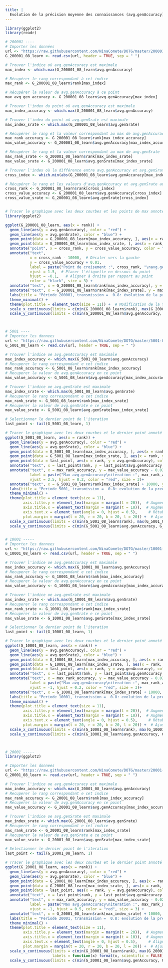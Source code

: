 ```yaml
---
title: |
  Evolution de la précision moyenne des connaissances (avg.genAccuracy) et du succès moyen des interactions (avg.genSrate) des agents selon leur durée d'existence (période), avec un taux de transmission de 0.8
---
```


```r
library(ggplot2)
library(readr)

# 200001 ----
# Importer les données
url <- "https://raw.githubusercontent.com/NinaComete/DOTG/master/200001-0.8-learn/average.csv"
G_200001_08_learn <- read.csv(url, header = TRUE, sep = " ")

# Trouver l'indice où avg.genAccuracy est maximale
max_index <- which.max(G_200001_08_learn$avg.genAccuracy)

# Récupérer le rang correspondant à cet indice
max_rank <- G_200001_08_learn$rank[max_index]

# Récupérer la valeur de avg.genAccuracy à ce point
max_avg_gen_accuracy <- G_200001_08_learn$avg.genAccuracy[max_index]

# Trouver l'index du point où avg.genAccuracy est maximale
max_index_accuracy <- which.max(G_200001_08_learn$avg.genAccuracy)

# Trouver l'index du point où avg.genSrate est maximale
max_index_srate <- which.max(G_200001_08_learn$avg.genSrate)

# Récupérer le rang et la valeur correspondant au max de avg.genAccuracy
max_rank_accuracy <- G_200001_08_learn$rank[max_index_accuracy]
max_value_accuracy <- G_200001_08_learn$avg.genAccuracy[max_index_accuracy]

# Récupérer le rang et la valeur correspondant au max de avg.genSrate
max_rank_srate <- G_200001_08_learn$rank[max_index_srate]
max_value_srate <- G_200001_08_learn$avg.genSrate[max_index_srate]

# Trouver l'index où la différence entre avg.genAccuracy et avg.genSrate est minimale
cross_index <- which.min(abs(G_200001_08_learn$avg.genAccuracy[max_index_accuracy] - G_200001_08_learn$avg.genSrate))

# Récupérer le rang et les valeurs d'avg.genAccuracy et avg.genSrate au point de croisement
cross_rank <- G_200001_08_learn$rank[cross_index]
cross_value_accuracy <- G_200001_08_learn$avg.genAccuracy[cross_index]
cross_value_srate <- G_200001_08_learn$avg.genSrate[cross_index]


# Tracer le graphique avec les deux courbes et les points de max annotés
library(ggplot2)

ggplot(G_200001_08_learn, aes(x = rank)) + 
  geom_line(aes(y = avg.genAccuracy), color = "red") +
  geom_line(aes(y = avg.genSrate), color = "blue") +
  geom_point(data = G_200001_08_learn[max_index_accuracy, ], aes(x = rank, y = avg.genAccuracy), color = "red", size = 3) +
  geom_point(data = G_200001_08_learn[max_index_srate, ], aes(x = rank, y = avg.genSrate), color = "blue", size = 3) +
  annotate("point", x = cross_rank, y = cross_value_accuracy, color = "black", size = 3) +
  annotate("text", 
           x = cross_rank - 10000,  # Décaler vers la gauche
           y = cross_value_accuracy + 0.01, 
           label = paste("Point de croisement :", cross_rank, "\navg.genAccuracy =", round(cross_value_accuracy, digits = 4), "\navg.genSrate =", round(cross_value_srate, digits = 4)), 
           vjust = 1.5,  # Placer l'étiquette en dessous du point
           hjust = -0.1,   # Aligner à droite par rapport au point
           color = "black", size = 3) +
  annotate("text", x = G_200001_08_learn$rank[max_index_accuracy], y = max_value_accuracy - 0.02, label = paste("Max avg.genAccuracy \nitération:", max_rank_accuracy, ", value =", round(max_value_accuracy, digits = 4)), vjust = -1.2, hjust = 0.3, color = "red", size = 3) +
  annotate("text", x = G_200001_08_learn$rank[max_index_srate], y = max_value_srate - 0.02, label = paste("Max avg.genSrate : itération ", max_rank_srate, ", value =", round(max_value_srate, digits = 4)), vjust = -1.4, hjust = 1.1, color = "blue", size = 3) +
  labs(title = "Période 200001, transmission =  0.8: évolution de la précision moyenne des \nconnaissances (avg.genAccuracy)  et du succès moyen des interactions (avg.genSrate)") +
  theme_minimal() +
  theme(plot.title = element_text(size = 11)) +  # Modification de la taille de la police du titre
  scale_x_continuous(limits = c(min(G_200001_08_learn$rank), max(G_200001_08_learn$rank) + 30000)) +  # Augmenter les limites de l'axe x
  scale_y_continuous(limits = c(min(G_200001_08_learn$avg.genAccuracy, G_200001_08_learn$avg.genSrate), max(G_200001_08_learn$avg.genAccuracy, G_200001_08_learn$avg.genSrate) + 0.2))  # Augmenter les limites de l'axe y



# 5001 ----
# Importer les donnees
url <- "https://raw.githubusercontent.com/NinaComete/DOTG/master/5001-0.8-learn/average.csv"
G_5001_08_learn <- read.csv(url, header = TRUE, sep = " ")

# Trouver l'indice oe avg.genAccuracy est maximale
max_index_accuracy <- which.max(G_5001_08_learn$avg.genAccuracy)
# Recuperer le rang correspondant e cet indice
max_rank_accuracy <- G_5001_08_learn$rank[max_index_accuracy]
# Recuperer la valeur de avg.genAccuracy en ce point
max_value_accuracy <- G_5001_08_learn$avg.genAccuracy[max_index_accuracy]

# Trouver l'indice oe avg.genSrate est maximale
max_index_srate <- which.max(G_5001_08_learn$avg.genSrate)
# Recuperer le rang correspondant e cet indice
max_rank_srate <- G_5001_08_learn$rank[max_index_srate]
# Recuperer la valeur de avg.genSrate e ce point
max_value_srate <- G_5001_08_learn$avg.genSrate[max_index_srate]

# Selectionner le dernier point de l'iteration
last_point <- tail(G_5001_08_learn, 1)

# Tracer le graphique avec les deux courbes et le dernier point annoté
ggplot(G_5001_08_learn, aes(x = rank)) +
  geom_line(aes(y = avg.genAccuracy), color = "red") +
  geom_line(aes(y = avg.genSrate), color = "blue") +
  geom_point(data = G_5001_08_learn[max_index_accuracy, ], aes(x = rank, y = avg.genAccuracy), color = "red", size = 3) +
  geom_point(data = G_5001_08_learn[max_index_srate, ], aes(x = rank, y = avg.genSrate), color = "blue", size = 3) +
  geom_point(data = last_point, aes(x = rank, y = avg.genAccuracy), color = "green", size = 3) + # Ajout du dernier point en vert
  annotate("text", x = last_point$rank, y = last_point$avg.genAccuracy - 0.02, label = paste("Dernier point :", last_point$rank, "\navg.genAccuracy =", round(last_point$avg.genAccuracy, digits = 4), "\navg.genSrate =", round(last_point$avg.genSrate, digits = 4)), vjust = 0.5, hjust = 0, color = "black", size = 3) +
  annotate("text", x = max_rank_accuracy, y = max_value_accuracy - 0.02, 
           label = paste("Max avg.genAccuracy\niteration :", max_rank_accuracy, ", value =", round(max_value_accuracy, digits = 4)), 
           vjust = 2.5, hjust = 0.2, color = "red", size = 3)+
  annotate("text", x = G_5001_08_learn$rank[max_index_srate] + 10000, y = max_value_srate - 0.02, label = paste("Max avg.genSrate\niteration  :", max_rank_srate, ", value =", round(max_value_srate, digits = 4)), vjust = -0.5, hjust = 0.5, color = "blue", size = 3) +
  labs(title = "Periode 5001, transmission =  0.8: evolution de la precision moyenne des \nconnaissances (avg.genAccuracy) et du succes moyen des interactions (avg.genSrate)") +
  theme_minimal() +
  theme(plot.title = element_text(size = 11), 
        axis.title.y = element_text(margin = margin(t = 20)),  # Augmenter l'espace entre l'axe y et le titre
        axis.title.x = element_text(margin = margin(t = 10)),  # Augmenter l'espace entre l'axe x et le graphique
        axis.text.x = element_text(angle = 0, hjust = 0.5),     # Rétablir les étiquettes de l'axe x à l'horizontal
        plot.margin = margin(t = 20, r = 20, b = 20, l = 20)) +  # Ajuster les marges du graphique
  scale_x_continuous(limits = c(min(G_5001_08_learn$rank), max(G_5001_08_learn$rank) + 53000), labels = function(x) format(x, scientific = FALSE)) +  # Augmenter les limites de l'axe x
  scale_y_continuous(limits = c(min(G_5001_08_learn$avg.genAccuracy, G_5001_08_learn$avg.genSrate), max(G_5001_08_learn$avg.genAccuracy, G_5001_08_learn$avg.genSrate) + 0.15)) # Augmenter les limites de l'axe y


# 10001 -----
# Importer les donnees
url <- "https://raw.githubusercontent.com/NinaComete/DOTG/master/10001-0.8-learn/average.csv"
G_10001_08_learn <- read.csv(url, header = TRUE, sep = " ")

# Trouver l'indice oe avg.genAccuracy est maximale
max_index_accuracy <- which.max(G_10001_08_learn$avg.genAccuracy)
# Recuperer le rang correspondant e cet indice
max_rank_accuracy <- G_10001_08_learn$rank[max_index_accuracy]
# Recuperer la valeur de avg.genAccuracy en ce point
max_value_accuracy <- G_10001_08_learn$avg.genAccuracy[max_index_accuracy]

# Trouver l'indice oe avg.genSrate est maximale
max_index_srate <- which.max(G_10001_08_learn$avg.genSrate)
# Recuperer le rang correspondant e cet indice
max_rank_srate <- G_10001_08_learn$rank[max_index_srate]
# Recuperer la valeur de avg.genSrate e ce point
max_value_srate <- G_10001_08_learn$avg.genSrate[max_index_srate]

# Selectionner le dernier point de l'iteration
last_point <- tail(G_10001_08_learn, 1)

# Tracer le graphique avec les deux courbes et le dernier point annoté
ggplot(G_10001_08_learn, aes(x = rank)) +
  geom_line(aes(y = avg.genAccuracy), color = "red") +
  geom_line(aes(y = avg.genSrate), color = "blue") +
  geom_point(data = G_10001_08_learn[max_index_accuracy, ], aes(x = rank, y = avg.genAccuracy), color = "red", size = 3) +
  geom_point(data = G_10001_08_learn[max_index_srate, ], aes(x = rank, y = avg.genSrate), color = "blue", size = 3) +
  geom_point(data = last_point, aes(x = rank, y = avg.genAccuracy), color = "green", size = 3) + # Ajout du dernier point en vert
  annotate("text", x = last_point$rank, y = last_point$avg.genAccuracy - 0.02, label = paste("Dernier point :", last_point$rank, "\navg.genAccuracy =", round(last_point$avg.genAccuracy, digits = 4), "\navg.genSrate =", round(last_point$avg.genSrate, digits = 4)), vjust = 1, hjust = 0, color = "black", size = 3) +
  annotate("text", x = max_rank_accuracy, y = max_value_accuracy - 0.02, 
           label = paste("Max avg.genAccuracy\niteration :", max_rank_accuracy, ", value =", round(max_value_accuracy, digits = 4)), 
           vjust = -1, hjust = 0.2, color = "red", size = 3)+
  annotate("text", x = G_10001_08_learn$rank[max_index_srate] + 10000, y = max_value_srate - 0.02, label = paste("Max avg.genSrate\niteration  :", max_rank_srate, ", value =", round(max_value_srate, digits = 4)), vjust = -1, hjust = 0.4, color = "blue", size = 3) +
  labs(title = "Periode 10001, transmission =  0.8: evolution de la precision moyenne des \nconnaissances (avg.genAccuracy) et du succes moyen des interactions (avg.genSrate)") +
  theme_minimal() +
  theme(plot.title = element_text(size = 11), 
        axis.title.y = element_text(margin = margin(t = 20)),  # Augmenter l'espace entre l'axe y et le titre
        axis.title.x = element_text(margin = margin(t = 10)),  # Augmenter l'espace entre l'axe x et le graphique
        axis.text.x = element_text(angle = 0, hjust = 0.5),     # Rétablir les étiquettes de l'axe x à l'horizontal
        plot.margin = margin(t = 20, r = 20, b = 20, l = 20)) +  # Ajuster les marges du graphique
  scale_x_continuous(limits = c(min(G_10001_08_learn$rank), max(G_10001_08_learn$rank) + 53000), labels = function(x) format(x, scientific = FALSE)) +  # Augmenter les limites de l'axe x
  scale_y_continuous(limits = c(min(G_10001_08_learn$avg.genAccuracy, G_10001_08_learn$avg.genSrate), max(G_10001_08_learn$avg.genAccuracy, G_10001_08_learn$avg.genSrate) + 0.15)) # Augmenter les limites de l'axe y



# 20001 -----
library(ggplot2)

# Importer les donnees
url <- "https://raw.githubusercontent.com/NinaComete/DOTG/master/20001-0.8-learn/average.csv"
G_20001_08_learn <- read.csv(url, header = TRUE, sep = " ")

# Trouver l'indice oe avg.genAccuracy est maximale
max_index_accuracy <- which.max(G_20001_08_learn$avg.genAccuracy)
# Recuperer le rang correspondant e cet indice
max_rank_accuracy <- G_20001_08_learn$rank[max_index_accuracy]
# Recuperer la valeur de avg.genAccuracy en ce point
max_value_accuracy <- G_20001_08_learn$avg.genAccuracy[max_index_accuracy]

# Trouver l'indice oe avg.genSrate est maximale
max_index_srate <- which.max(G_20001_08_learn$avg.genSrate)
# Recuperer le rang correspondant e cet indice
max_rank_srate <- G_20001_08_learn$rank[max_index_srate]
# Recuperer la valeur de avg.genSrate e ce point
max_value_srate <- G_20001_08_learn$avg.genSrate[max_index_srate]

# Selectionner le dernier point de l'iteration
last_point <- tail(G_20001_08_learn, 1)

# Tracer le graphique avec les deux courbes et le dernier point annoté
ggplot(G_20001_08_learn, aes(x = rank)) +
  geom_line(aes(y = avg.genAccuracy), color = "red") +
  geom_line(aes(y = avg.genSrate), color = "blue") +
  geom_point(data = G_20001_08_learn[max_index_accuracy, ], aes(x = rank, y = avg.genAccuracy), color = "red", size = 3) +
  geom_point(data = G_20001_08_learn[max_index_srate, ], aes(x = rank, y = avg.genSrate), color = "blue", size = 3) +
  geom_point(data = last_point, aes(x = rank, y = avg.genAccuracy), color = "green", size = 3) + # Ajout du dernier point en vert
  annotate("text", x = last_point$rank, y = last_point$avg.genAccuracy - 0.02, label = paste("Dernier point :", last_point$rank, "\navg.genAccuracy =", round(last_point$avg.genAccuracy, digits = 4), "\navg.genSrate =", round(last_point$avg.genSrate, digits = 4)), vjust = 1, hjust = 0, color = "black", size = 3) +
  annotate("text", x = max_rank_accuracy, y = max_value_accuracy - 0.02, 
           label = paste("Max avg.genAccuracy\niteration :", max_rank_accuracy, ", value =", round(max_value_accuracy, digits = 4)), 
           vjust = -1, hjust = 0.5, color = "red", size = 3) +
  annotate("text", x = G_20001_08_learn$rank[max_index_srate] + 10000, y = max_value_srate - 0.02, label = paste("Max avg.genSrate\niteration  :", max_rank_srate, ", value =", round(max_value_srate, digits = 4)), vjust = -0.5, hjust = 0.5, color = "blue", size = 3) +
  labs(title = "Periode 20001, transmission =  0.8: evolution de la precision moyenne des \nconnaissances (avg.genAccuracy) et du succes moyen des interactions (avg.genSrate)") +
  theme_minimal() +
  theme(plot.title = element_text(size = 11), 
        axis.title.y = element_text(margin = margin(t = 20)),  # Augmenter l'espace entre l'axe y et le titre
        axis.title.x = element_text(margin = margin(t = 10)),  # Augmenter l'espace entre l'axe x et le graphique
        axis.text.x = element_text(angle = 0, hjust = 0.5),     # Aligner horizontalement les étiquettes de l'axe x
        plot.margin = margin(t = 20, r = 20, b = 20, l = 20)) +  # Ajuster les marges du graphique
  scale_x_continuous(limits = c(min(G_20001_08_learn$rank), max(G_20001_08_learn$rank) + 53000), 
                     labels = function(x) format(x, scientific = FALSE)) +  # Modifier le format de l'axe x
  scale_y_continuous(limits = c(min(G_20001_08_learn$avg.genAccuracy, G_20001_08_learn$avg.genSrate), max(G_20001_08_learn$avg.genAccuracy, G_20001_08_learn$avg.genSrate) + 0.15)) # Augmenter les limites de l'axe y


```


